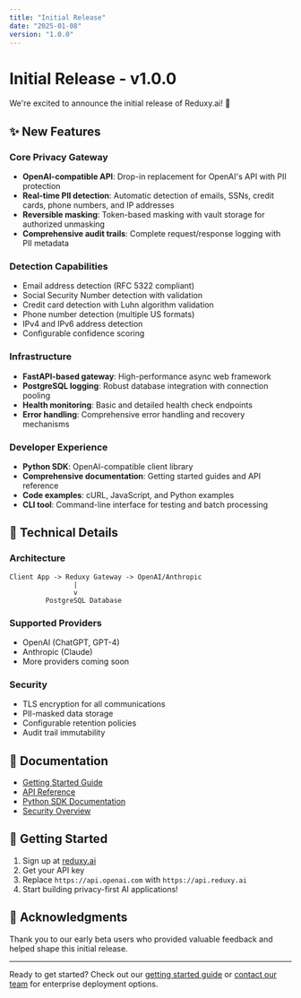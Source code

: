 ```yaml
---
title: "Initial Release"
date: "2025-01-08"
version: "1.0.0"
---
```


# Initial Release - v1.0.0

We're excited to announce the initial release of Reduxy.ai! 🎉

## ✨ New Features

### Core Privacy Gateway
- **OpenAI-compatible API**: Drop-in replacement for OpenAI's API with PII protection
- **Real-time PII detection**: Automatic detection of emails, SSNs, credit cards, phone numbers, and IP addresses
- **Reversible masking**: Token-based masking with vault storage for authorized unmasking
- **Comprehensive audit trails**: Complete request/response logging with PII metadata

### Detection Capabilities
- Email address detection (RFC 5322 compliant)
- Social Security Number detection with validation
- Credit card detection with Luhn algorithm validation
- Phone number detection (multiple US formats)
- IPv4 and IPv6 address detection
- Configurable confidence scoring

### Infrastructure
- **FastAPI-based gateway**: High-performance async web framework
- **PostgreSQL logging**: Robust database integration with connection pooling
- **Health monitoring**: Basic and detailed health check endpoints
- **Error handling**: Comprehensive error handling and recovery mechanisms

### Developer Experience
- **Python SDK**: OpenAI-compatible client library
- **Comprehensive documentation**: Getting started guides and API reference
- **Code examples**: cURL, JavaScript, and Python examples
- **CLI tool**: Command-line interface for testing and batch processing

## 🔧 Technical Details

### Architecture
```
Client App -> Reduxy Gateway -> OpenAI/Anthropic
                |
                v
         PostgreSQL Database
```

### Supported Providers
- OpenAI (ChatGPT, GPT-4)
- Anthropic (Claude)
- More providers coming soon

### Security
- TLS encryption for all communications
- PII-masked data storage
- Configurable retention policies
- Audit trail immutability

## 📖 Documentation

- [Getting Started Guide](/docs/getting-started)
- [API Reference](/docs/api)
- [Python SDK Documentation](/docs/sdks)
- [Security Overview](/docs/security)

## 🚀 Getting Started

1. Sign up at [reduxy.ai](https://reduxy.ai)
2. Get your API key
3. Replace `https://api.openai.com` with `https://api.reduxy.ai`
4. Start building privacy-first AI applications!

## 🙏 Acknowledgments

Thank you to our early beta users who provided valuable feedback and helped shape this initial release.

---

Ready to get started? Check out our [getting started guide](/docs/getting-started) or [contact our team](/contact) for enterprise deployment options. 